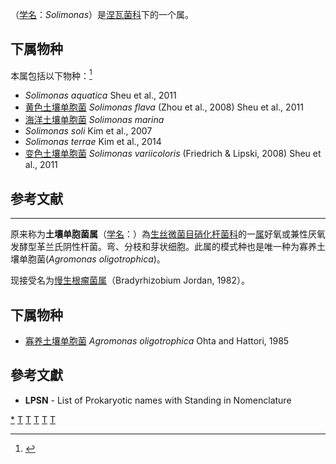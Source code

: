 {{Automatic taxobox
| taxon = Solimonas
| authority = Kim et al., 2007
| subdivision_ranks = 种
| subdivision = 见正文
| synonyms = 
* ''Singularimonas Friedrich & Lipski, 2008
* ''Sinobacter Zhou et al., 2008
}}

'''{{PAGENAMEBASE}}'''（[[学名|学名]]：''Solimonas''）是[[涅瓦菌科|涅瓦菌科]]下的一个属。

==下属物种==
本属包括以下物种：<ref>{{cite web |title=Solimonas Kim et al., 2007 |url=https://www.gbif.org/species/8931000 |website=GBIF |access-date=2022-06-09 |archive-date=2022-06-09 |archive-url=https://web.archive.org/web/20220609092454/https://www.gbif.org/species/8931000 }}</ref>
* ''Solimonas aquatica'' Sheu et al., 2011
* [[黄色土壤单胞菌|黄色土壤单胞菌]] ''Solimonas flava'' (Zhou et al., 2008) Sheu et al., 2011
* [[海洋土壤单胞菌|海洋土壤单胞菌]] ''Solimonas marina''
* ''Solimonas soli'' Kim et al., 2007
* ''Solimonas terrae'' Kim et al., 2014
* [[变色土壤单胞菌|变色土壤单胞菌]] ''Solimonas variicoloris'' (Friedrich & Lipski, 2008) Sheu et al., 2011

== 参考文献 ==
{{Reflist}}

{{taxonbar}}
[[Category:_土壤单胞菌属|*]]
[[Category:_涅瓦菌科|T]]
[[Category:_2007年描述的分类群|T]]

---------------
{{Automatic taxobox
| taxon = Agromonas
| authority = Ohta and Hattori，1983
| type species = 寡养土壤单胞菌<br>''Agromonas oligotrophica''
| type species authority = Ohta and Hattori, 1985
| synonyms = Bradyrhizobium, Jordan 1982
}}
原来称为'''土壤单胞菌属'''（[[学名|学名]]：{{lang|la|''Agromonas''}}）為[[生丝微菌目|生丝微菌目]][[硝化杆菌科|硝化杆菌科]]的一[[属|属]]好氧或兼性厌氧发酵型革兰氏阴性杆菌。弯、分枝和芽状细胞。此属的模式种也是唯一种为寡养土壤单胞菌(''Agromonas oligotrophica'')。

现接受名为[[慢生根瘤菌属|慢生根瘤菌属]]（Bradyrhizobium Jordan, 1982）。

==下属物种==
* [[寡养土壤单胞菌|寡养土壤单胞菌]] ''Agromonas oligotrophica'' Ohta and Hattori, 1985

==參考文獻==
{{reflist}}
* '''LPSN''' - List of Prokaryotic names with Standing in Nomenclature

{{taxonbar}}

[[Category:革兰氏阴性菌|T]]
[[Category:_硝化杆菌科|T]]
[[Category:1983年描述的分类群|T]]